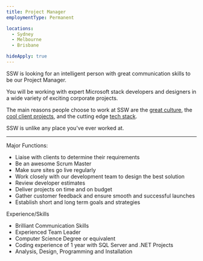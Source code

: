 ```yaml
---
title: Project Manager
employmentType: Permanent

locations: 
  - Sydney
  - Melbourne
  - Brisbane

hideApply: true
---
```

        
SSW is looking for an intelligent person with great communication skills to be our Project Manager.


You will be working with expert Microsoft stack developers and designers in a wide variety of exciting corporate projects.  


 The main reasons people choose to work at SSW are the [great culture](https://www.ssw.com.au/ssw/Company/Culture), the [cool client projects](https://www.ssw.com.au/ssw/Company/Clients), and the cutting edge [tech stack](https://www.ssw.com.au/ssw/Consulting/Default.aspx).  


 SSW is unlike any place you've ever worked at.




---


Major Functions:


* Liaise with clients to determine their requirements
* Be an awesome Scrum Master
* Make sure sites go live regularly
* Work closely with our development team to design the best solution
* Review developer estimates
* Deliver projects on time and on budget
* Gather customer feedback and ensure smooth and successful launches
* Establish short and long term goals and strategies




 Experience/Skills  




* Brilliant Communication Skills
* Experienced Team Leader
* Computer Science Degree or equivalent
* Coding experience of 1 year with SQL Server and .NET Projects
* Analysis, Design, Programming and Installation


